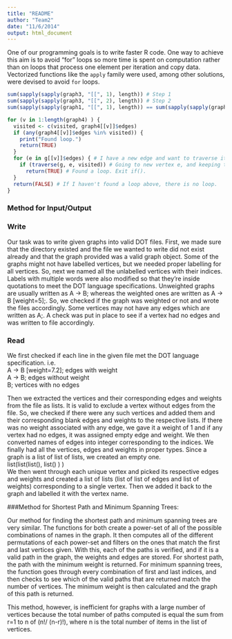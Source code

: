 ```yaml
---
title: "README"
author: "Team2"
date: "11/6/2014"
output: html_document
---
```


One of our programming goals is to write faster R code. One way to achieve this aim is to avoid "for" loops so more time is spent on computation rather than on loops that process one element per iteration and copy data. Vectorized functions like the `apply` family were used, among other solutions, were devised to avoid `for` loops.



```r
sum(sapply(sapply(graph3, "[[", 1), length)) # Step 1
sum(sapply(sapply(graph3, "[[", 2), length)) # Step 2
sum(sapply(sapply(graph1, "[[", 1), length)) == sum(sapply(sapply(graph1, "[[", 2), length)) # Step 3
```


```r

for (v in 1:length(graph4) ) {
  visited <- c(visited, graph4[[v]]$edges)
  if (any(graph4[[v]]$edges %in% visited)) {
    print("Found loop.")
    return(TRUE)
  }
  for (e in g[[v]]$edges) { # I have a new edge and want to traverse it.
    if (traverse(g, e, visited)) # Going to new vertex e, and keeping track of "visited"
      return(TRUE) # Found a loop. Exit if().
  }
  return(FALSE) # If I haven't found a loop above, there is no loop.
}

```

### Method for Input/Output
### Write
Our task was to write given graphs into valid DOT files. First, we made sure that the directory existed and the file we wanted to write did not exist already and that the graph provided was a valid graph object. Some of the graphs might not have labelled vertices, but we needed proper labelling for all vertices. So, next we named all the unlabelled vertices with their indices. Labels with multiple words were also modified so that they're inside quotations to meet the DOT language specifications.
Unweighted graphs are usually written as A -> B; whereas the weighted ones are written as A -> B [weight=5];. So, we checked if the graph was weighted or not and wrote the files accordingly. Some vertices may not have any edges which are written as A;. A check was put in place to see if a vertex had no edges and was written to file accordingly.

### Read
We first checked if each line in the given file met the DOT language specification. i.e.<br>
A -> B [weight=7.2]; edges with weight<br>
A -> B; edges without weight<br>
B; vertices with no edges<br>

Then we extracted the vertices and their corresponding edges and weights from the file as lists. It is valid to exclude a vertex without edges from the file. So, we checked if there were any such vertices and added them and their corresponding blank edges and weights to the respective lists. If there was no weight associated with any edge, we gave it a weight of 1 and if any vertex had no edges, it was assigned empty edge and weight. We then converted names of edges into integer corresponding to the indices. We finally had all the vertices, edges and weights in proper types. Since a graph is a list of list of lists, we created an empty one.<br>
list(list(list(), list() ) )<br>
We then went through each unique vertex and picked its respective edges and weights and created a list of lists (list of list of edges and list of weights) corresponding to a single vertex. Then we added it back to the graph and labelled it with the vertex name.


###Method for Shortest Path and Minimum Spanning Trees:

Our method for finding the shortest path and minimum spanning trees are very similar. The functions for both create a power-set of all of the possible combinations of names in the graph. It then computes all of the different permutations of each power-set and filters on the ones that match the first and last vertices given. With this, each of the paths is verified, and if it is a valid path in the graph, the weights and edges are stored. For shortest path, the path with the minimum weight is returned. For minimum spanning trees, the function goes through every combination of first and last indices, and then checks to see which of the valid paths that are returned match the number of vertices. The minimum weight is then calculated and the graph of this path is returned.

This method, however, is inefficient for graphs with a large number of vertices because the total number of paths computed is equal the sum from r=1 to n of (n!/ (n-r)!), where n is the total number of items in the list of vertices.